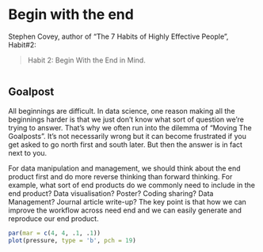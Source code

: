 # Begin with the end

Stephen Covey, author of "The 7 Habits of Highly Effective People", Habit#2:

> Habit 2: Begin With the End in Mind. 

<div><center>
<img src="https://shopbypayment.com/wp-content/uploads/2018/11/begin-with-the-end-in-mind.jpg" alt="">
</center></div>  

## Goalpost

All beginnings are difficult. In data science, one reason making all the beginnings harder is that we just don't know what sort of question we're trying to answer. That's why we often run into the dilemma of "Moving The Goalposts". It's not necessarily wrong but it can become frustrated if you get asked to go north first and south later. But then the answer is in fact next to you. 

For data manipulation and management, we should think about the end product first and do more reverse thinking than forward thinking. For example, what sort of end products do we commonly need to include in the end product? Data visualisation? Poster? Coding sharing? Data Management? Journal article write-up? The key point is that how we can improve the workflow across need end and we can easily generate and reproduce our end product.    

```r
par(mar = c(4, 4, .1, .1))
plot(pressure, type = 'b', pch = 19)
```

